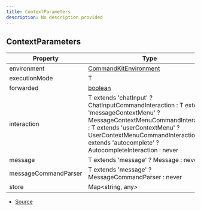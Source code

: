 ```yaml
---
title: ContextParameters
description: No description provided
---
```


## ContextParameters

| Property | Type | Value |
| ----------- | ----------- | ----------- |
| environment | [CommandKitEnvironment](/next/api-reference/classes/CommandKitEnvironment) | N/A |
| executionMode | T | N/A |
| forwarded | [boolean](https://developer.mozilla.org/en-US/docs/Web/JavaScript/Reference/Global_Objects/Boolean) | N/A |
| interaction | T extends 'chatInput' ? ChatInputCommandInteraction : T extends 'messageContextMenu' ? MessageContextMenuCommandInteraction : T extends 'userContextMenu' ? UserContextMenuCommandInteraction : T extends 'autocomplete' ? AutocompleteInteraction : never | N/A |
| message | T extends 'message' ? Message : never | N/A |
| messageCommandParser | T extends 'message' ? MessageCommandParser : never | N/A |
| store | Map\<string, any> | N/A |


- [Source](https://github.com/underctrl-io/commandkit/blob/f8cc07d11d2ae5ed7f529adff1649936223e27b2/packages/commandkit/src/app/commands/Context.ts#L38)